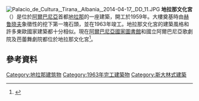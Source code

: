 [[File:Palacio_de_Cultura,_Tirana,_Albania,_2014-04-17,_DD_11.JPG|thumb]]
'''地拉那文化宮'''（{{lang-sq|Pallati i Kulturës}}）是位於[[阿爾巴尼亞|阿爾巴尼亞]]首都[[地拉那|地拉那]]的一座建築，開工於1959年。大樓奠基時由[[赫鲁晓夫|赫鲁晓夫]]象徵性的挖下第一塊石頭，並在1963年竣工。地拉那文化宮的建築風格和許多東歐國家建築都十分相似。現在[[阿爾巴尼亞國家圖書館|阿爾巴尼亞國家圖書館]]和國立阿爾巴尼亞歌劇院及芭蕾舞劇院都位於地拉那文化宮<ref>{{Cite web |url=http://www.andreas-praefcke.de/carthalia/europe/al_tirana_opera.htm |title=存档副本 |access-date=2015-01-16 |archive-url=https://web.archive.org/web/20120218162916/http://www.andreas-praefcke.de/carthalia/europe/al_tirana_opera.htm |archive-date=2012-02-18 |dead-url=yes }}</ref>。
==參考資料==
{{Reflist}}
{{coord|41|19|44|N|19|49|10|E|region:AL-TR_type:landmark_source:kolossus-dewiki|display=title}}
[[Category:地拉那建筑物|Category:地拉那建筑物]]
[[Category:1963年完工建築物|Category:1963年完工建築物]]
[[Category:斯大林式建築|Category:斯大林式建築]]